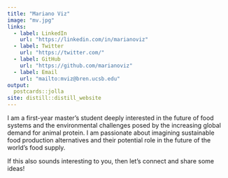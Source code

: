 ```yaml
---
title: "Mariano Viz"
image: "mv.jpg"
links:
  - label: LinkedIn
    url: "https://linkedin.com/in/marianoviz"
  - label: Twitter
    url: "https://twitter.com/"
  - label: GitHub
    url: "https://github.com/marianoviz"
  - label: Email
    url: "mailto:mviz@bren.ucsb.edu"
output:
  postcards::jolla
site: distill::distill_website
---
```

 
I am a first-year master’s student deeply interested in the future of food systems and the environmental challenges posed by the increasing global demand for animal protein. I am passionate about imagining sustainable food production alternatives and their potential role in the future of the world's food supply.

If this also sounds interesting to you, then let’s connect and share some ideas!
